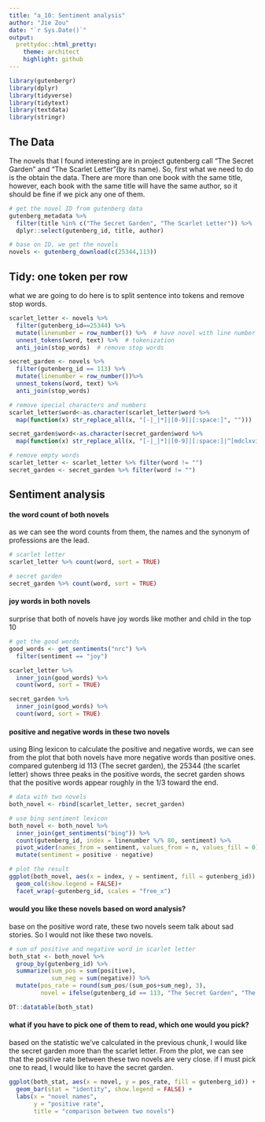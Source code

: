 ```yaml
---
title: "a_10: Sentiment analysis"
author: "Jie Zou"
date: "`r Sys.Date()`"
output:
  prettydoc::html_pretty:
    theme: architect
    highlight: github
---
```


```r
library(gutenbergr)
library(dplyr)
library(tidyverse)
library(tidytext)
library(textdata)
library(stringr)
```



## The Data

  The novels that I found interesting are in project gutenberg call "The Secret Garden" and "The Scarlet Letter"(by its name). So, first what we need to do is the obtain the data. There are more than one book with the same title, however, each book with the same title will have the same author, so it should be fine if we pick any one of them.
```r
# get the novel ID from gutenberg data
gutenberg_metadata %>%
  filter(title %in% c("The Secret Garden", "The Scarlet Letter")) %>%
  dplyr::select(gutenberg_id, title, author)

# base on ID, we get the novels
novels <- gutenberg_download(c(25344,113))
```


## Tidy: one token per row

  what we are going to do here is to split sentence into tokens and remove stop words.
```r
scarlet_letter <- novels %>%
  filter(gutenberg_id==25344) %>%
  mutate(linenumber = row_number()) %>%  # have novel with line number
  unnest_tokens(word, text) %>%  # tokenization
  anti_join(stop_words)  # remove stop words

secret_garden <- novels %>%
  filter(gutenberg_id == 113) %>%
  mutate(linenumber = row_number())%>%
  unnest_tokens(word, text) %>%
  anti_join(stop_words)

# remove special characters and numbers
scarlet_letter$word<-as.character(scarlet_letter$word %>%
  map(function(x) str_replace_all(x, "[-|_|*]|[0-9]|[:space:]", "")))

secret_garden$word<-as.character(secret_garden$word %>%
  map(function(x) str_replace_all(x, "[-|_|*]|[0-9]|[:space:]|^[mdclxvi]+$", "")))

# remove empty words
scarlet_letter <- scarlet_letter %>% filter(word != "")
secret_garden <- secret_garden %>% filter(word != "")
```
  
## Sentiment analysis 


#### the word count of both novels

  as we can see the word counts from them, the names and the synonym of professions are the lead.
```r
# scarlet letter
scarlet_letter %>% count(word, sort = TRUE)

# secret garden
secret_garden %>% count(word, sort = TRUE)
```

#### joy words in both novels

  surprise that both of novels have joy words like mother and child in the top 10
```r
# get the good words
good_words <- get_sentiments("nrc") %>%
  filter(sentiment == "joy")

scarlet_letter %>% 
  inner_join(good_words) %>%
  count(word, sort = TRUE)

secret_garden %>%
  inner_join(good_words) %>%
  count(word, sort = TRUE)
```

#### positive and negative words in these two novels
  
  using Bing lexicon to calculate the positive and negative words, we can see from the plot that both novels have more negative words than positive ones. compared gutenberg id 113 (The secret garden), the 25344 (the scarlet letter) shows three peaks in the positive words, the secret garden shows that the positive words appear roughly in the 1/3 toward the end.
  
```r
# data with two novels
both_novel <- rbind(scarlet_letter, secret_garden)

# use bing sentiment lexicon
both_novel <- both_novel %>%
  inner_join(get_sentiments("bing")) %>%
  count(gutenberg_id, index = linenumber %/% 80, sentiment) %>%
  pivot_wider(names_from = sentiment, values_from = n, values_fill = 0) %>%
  mutate(sentiment = positive - negative)

# plot the result
ggplot(both_novel, aes(x = index, y = sentiment, fill = gutenberg_id)) +
  geom_col(show.legend = FALSE)+
  facet_wrap(~gutenberg_id, scales = "free_x")

```

#### would you like these novels based on word analysis?
  
  base on the positive word rate, these two novels seem talk about sad stories. So I would not like these two novels.
```r
# sum of positive and negative word in scarlet letter
both_stat <- both_novel %>%
  group_by(gutenberg_id) %>%
  summarize(sum_pos = sum(positive),
            sum_neg = sum(negative)) %>%
  mutate(pos_rate = round(sum_pos/(sum_pos+sum_neg), 3),
         novel = ifelse(gutenberg_id == 113, "The Secret Garden", "The Scarlet Letter"))

DT::datatable(both_stat)
```

#### what if you have to pick one of them to read, which one would you pick?
  
  based on the statistic we've calculated in the previous chunk, I would like the secret garden more than the scarlet letter. From the plot, we can see that the positive rate between these two novels are very close. if I must pick one to read, I would like to have the secret garden.
```r
ggplot(both_stat, aes(x = novel, y = pos_rate, fill = gutenberg_id)) +
  geom_bar(stat = "identity", show.legend = FALSE) +
  labs(x = "novel names",
       y = "positive rate",
       title = "comparison between two novels")
```

